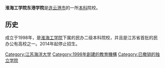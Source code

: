 {{unreferenced|time=2011-09-09T16:52:24+00:00}}
{{coord|34.644741|N|119.208931|E|display=title}}
{{University
|name=         淮海工学院东港学院
|image=        [[File:Donggangxueyuan1.JPG|300px]]
|established=  1998年  
|city=         [[连云港|连云港]]
|country=      {{CHN}} 
|motto=        严师尊道、明德至善
|type=         民办
|province=     [[江苏|江苏]]
|campus=       市区及郊区，300亩
|affiliations= [[江苏省|江苏省]]
|website=      [http://61.132.1.66/]
}}
'''淮海工学院东港学院'''是[[连云港市|连云港市]]的一所[[本科|本科]]院校。

==历史==
成立于1998年，是[[淮海工学院|淮海工学院]]下属的民办二级本科院校，并且是江苏省首批的民办公有高校之一。2014年起停止招生。

{{江苏高等院校}}

{{Univ-stub}}
[[Category:江苏海洋大学|Category:江苏海洋大学]]
[[Category:1998年創建的教育機構|Category:1998年創建的教育機構]]
[[Category:已撤销的独立学院|Category:已撤销的独立学院]]